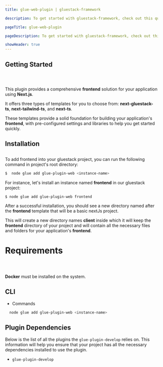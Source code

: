 ```yaml
---
title: glue-web-plugin | gluestack-framework

description: To get started with gluestack-framework, check out this quick installation guide. It provides simple steps to help you install and use the library in your projects.

pageTitle: glue-web-plugin

pageDescription: To get started with gluestack-framework, check out this quick installation guide. It provides simple steps to help you install and use the library in your projects.

showHeader: true
---
```



<Meta title="Plugins/Feature Plugins/glue-web-plugin" />

## Getting Started

##

<br />

This plugin provides a comprehensive **frontend** solution for your application using **Next.js**.

It offers three types of templates for you to choose from: **next-gluestack-ts**, **next-tailwind-ts**, and **next-ts**.

These templates provide a solid foundation for building your application's **frontend**, with pre-configured settings and libraries to help you get started quickly.

## Installation

##

To add frontend into your gluestack project, you can run the following command in project's root directory:

```sh
$  node glue add glue-plugin-web <instance-name>
```

For instance, let's install an instance named **frontend** in our gluestack project:

```sh
$ node glue add glue-plugin-web frontend
```

After a successful installation, you should see a new directory named after the **frontend** template that will be a basic nextJs project.

This will create a new directory names **client** inside which it will keep the **frontend** directory of your project and will contain all the necessary files and folders for your application's **frontend**.

# Requirements

##

<br />

**Docker** must be installed on the system.

## CLI

- Commands

```bash
  node glue add glue-plugin-web <instance-name>
```

## Plugin Dependencies

Below is the list of all the plugins the `glue-plugin-develop` relies on. This information will help you ensure that your project has all the necessary dependencies installed to use the plugin.

- `glue-plugin-develop`

